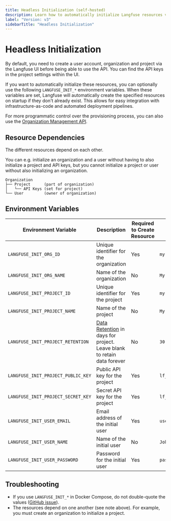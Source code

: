 ```yaml
---
title: Headless Initialization (self-hosted)
description: Learn how to automatically initialize Langfuse resources via environment variables.
label: "Version: v3"
sidebarTitle: "Headless Initialization"
---
```


# Headless Initialization

By default, you need to create a user account, organization and project via the Langfuse UI before being able to use the API. You can find the API keys in the project settings within the UI.

If you want to automatically initialize these resources, you can optionally use the following `LANGFUSE_INIT_*` environment variables. When these variables are set, Langfuse will automatically create the specified resources on startup if they don't already exist. This allows for easy integration with infrastructure-as-code and automated deployment pipelines.

<Callout type="info">

For more programmatic control over the provisioning process, you can also use the [Organization Management API](/self-hosting/organization-management-api).

</Callout>

## Resource Dependencies

The different resources depend on each other.

You can e.g. initialize an organization and a user without having to also initialize a project and API keys, but you cannot initialize a project or user without also initializing an organization.

```
Organization
├── Project      (part of organization)
│   └── API Keys (set for project)
└── User         (owner of organization)
```

## Environment Variables

| Environment Variable               | Description                                                                                    | Required to Create Resource | Example            |
| ---------------------------------- | ---------------------------------------------------------------------------------------------- | --------------------------- | ------------------ |
| `LANGFUSE_INIT_ORG_ID`             | Unique identifier for the organization                                                         | Yes                         | `my-org`           |
| `LANGFUSE_INIT_ORG_NAME`           | Name of the organization                                                                       | No                          | `My Org`           |
| `LANGFUSE_INIT_PROJECT_ID`         | Unique identifier for the project                                                              | Yes                         | `my-project`       |
| `LANGFUSE_INIT_PROJECT_NAME`       | Name of the project                                                                            | No                          | `My Project`       |
| `LANGFUSE_INIT_PROJECT_RETENTION`  | [Data Retention](/docs/data-retention) in days for project. Leave blank to retain data forever | No                          | `30`               |
| `LANGFUSE_INIT_PROJECT_PUBLIC_KEY` | Public API key for the project                                                                 | Yes                         | `lf_pk_1234567890` |
| `LANGFUSE_INIT_PROJECT_SECRET_KEY` | Secret API key for the project                                                                 | Yes                         | `lf_sk_1234567890` |
| `LANGFUSE_INIT_USER_EMAIL`         | Email address of the initial user                                                              | Yes                         | `user@example.com` |
| `LANGFUSE_INIT_USER_NAME`          | Name of the initial user                                                                       | No                          | `John Doe`         |
| `LANGFUSE_INIT_USER_PASSWORD`      | Password for the initial user                                                                  | Yes                         | `password123`      |

## Troubleshooting

- If you use `LANGFUSE_INIT_*` in Docker Compose, do not double-quote the values ([GitHub issue](https://github.com/langfuse/langfuse/issues/3398)).
- The resources depend on one another (see note above). For example, you must create an organization to initialize a project.
